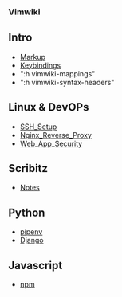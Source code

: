 === Vimwiki === 

== Intro ==
* [[Markup]] 
* [[Keybindings]] 
* ":h vimwiki-mappings"
* ":h vimwiki-syntax-headers"

== Linux & DevOPs ==
* [[SSH_Setup]]
* [[Nginx_Reverse_Proxy]]
* [[Web_App_Security]]

== Scribitz ==
* [[Notes]]

== Python ==
* [[pipenv]]
* [[Django]]

== Javascript ==
* [[npm]]
